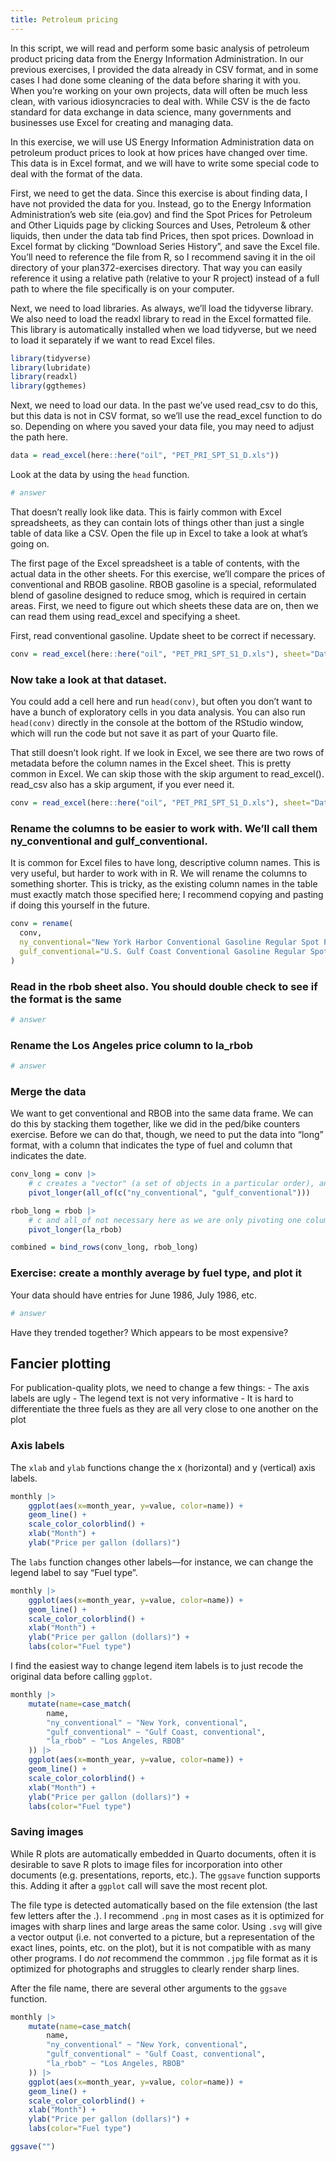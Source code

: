 ```yaml
---
title: Petroleum pricing
---
```


 In this script, we will read and perform some basic analysis of petroleum product
pricing data from the Energy Information Administration.
In our previous exercises, I provided the data already in CSV format, and in some
cases I had done some cleaning of the data before sharing it with you. When you're
working on your own projects, data will often be much less clean, with various
idiosyncracies to deal with. While CSV is the de facto standard for data exchange
in data science, many governments and businesses use Excel for creating and managing
data.

In this exercise, we will use US Energy Information Administration data on petroleum
product prices to look at how prices have changed over time. This data is in Excel format,
and we will have to write some special code to deal with the format of the data.

First, we need to get the data. Since this exercise is about finding data, I have not
provided the data for you. Instead, go to the Energy Information Administration's
web site (eia.gov) and find the Spot Prices for Petroleum and Other Liquids page by clicking
Sources and Uses, Petroleum & other liquids, then under the data tab find Prices, then
spot prices. Download in Excel format by clicking "Download Series History", and save the
Excel file. You'll need to reference the file from R, so I recommend saving it in the
oil directory of your plan372-exercises directory. That way you can easily reference it
using a relative path (relative to your R project) instead of a full path to where
the file specifically is on your computer.

Next, we need to load libraries. As always, we'll load the tidyverse library.
We also need to load the readxl library to read in the Excel formatted file.
This library is automatically installed when we load tidyverse, but we need to load
it separately if we want to read Excel files.


```r
library(tidyverse)
library(lubridate)
library(readxl)
library(ggthemes)

```

Next, we need to load our data. In the past we've used read_csv to do this, but this
data is not in CSV format, so we'll use the read_excel function to do so. Depending on
where you saved your data file, you may need to adjust the path here.


```r
data = read_excel(here::here("oil", "PET_PRI_SPT_S1_D.xls"))

```

Look at the data by using the `head` function.


```r
# answer

```

That doesn't really look like data. This is fairly common with Excel spreadsheets, as they
can contain lots of things other than just a single table of data like a CSV. Open
the file up in Excel to take a look at what's going on.

The first page of the Excel spreadsheet is a table of contents, with the actual data
in the other sheets. For this exercise, we'll compare the prices of conventional and
RBOB gasoline. RBOB gasoline is a special, reformulated blend of gasoline designed to
reduce smog, which is required in certain areas. First, we need to figure out which sheets
these data are on, then we can read them using read_excel and specifying a sheet.

First, read conventional gasoline. Update sheet to be correct if necessary.


```r
conv = read_excel(here::here("oil", "PET_PRI_SPT_S1_D.xls"), sheet="Data 2")

```

### Now take a look at that dataset.

You could add a cell here and run `head(conv)`, but often you don't want to have a bunch of exploratory cells in you data analysis. You can also run `head(conv)` directly in the console at the bottom of the RStudio window, which will run the code but not save it as part of your Quarto file.

That still doesn't look right. If we look in Excel, we see there are two rows of metadata
before the column names in the Excel sheet. This is pretty common in Excel. We can skip those
with the skip argument to read_excel(). read_csv also has a skip argument, if you ever need it.


```r
conv = read_excel(here::here("oil", "PET_PRI_SPT_S1_D.xls"), sheet="Data 2", skip=2)

```

### Rename the columns to be easier to work with. We'll call them ny_conventional and gulf_conventional.

It is common for Excel files to have long, descriptive column names. This is very useful, but harder to work with in R. We will rename the columns to something shorter. This is tricky, as the existing column names in the table must exactly match those specified here; I recommend copying and pasting if doing this yourself in the future.


```r
conv = rename(
  conv,
  ny_conventional="New York Harbor Conventional Gasoline Regular Spot Price FOB (Dollars per Gallon)",
  gulf_conventional="U.S. Gulf Coast Conventional Gasoline Regular Spot Price FOB (Dollars per Gallon)"
)

```

### Read in the rbob sheet also. You should double check to see if the format is the same


```r
# answer

```

### Rename the Los Angeles price column to la_rbob


```r
# answer

```

### Merge the data

We want to get conventional and RBOB into the same data frame. We can do this by stacking them together, like we did in the ped/bike counters exercise. Before we can do that, though, we need to put the data into "long" format, with a column that indicates the type of fuel and column that indicates the date.


```r
conv_long = conv |>
    # c creates a "vector" (a set of objects in a particular order), and all_of says that we want to pivot all of these columns
    pivot_longer(all_of(c("ny_conventional", "gulf_conventional")))

rbob_long = rbob |>
    # c and all_of not necessary here as we are only pivoting one column
    pivot_longer(la_rbob)

combined = bind_rows(conv_long, rbob_long)

```


### Exercise: create a monthly average by fuel type, and plot it

Your data should have entries for June 1986, July 1986, etc.


```r
# answer

```

Have they trended together? Which appears to be most expensive?

## Fancier plotting

For publication-quality plots, we need to change a few things:
- The axis labels are ugly
- The legend text is not very informative
- It is hard to differentiate the three fuels as they are all very close to one another on the plot

### Axis labels

The `xlab` and `ylab` functions change the x (horizontal) and y (vertical) axis labels.


```r
monthly |>
    ggplot(aes(x=month_year, y=value, color=name)) +
    geom_line() +
    scale_color_colorblind() +
    xlab("Month") +
    ylab("Price per gallon (dollars)")

```

The `labs` function changes other labels—for instance, we can change the legend label to say "Fuel type".


```r
monthly |>
    ggplot(aes(x=month_year, y=value, color=name)) +
    geom_line() +
    scale_color_colorblind() +
    xlab("Month") +
    ylab("Price per gallon (dollars)") +
    labs(color="Fuel type")

```

I find the easiest way to change legend item labels is to just recode the original data before calling `ggplot`.


```r
monthly |>
    mutate(name=case_match(
        name,
        "ny_conventional" ~ "New York, conventional",
        "gulf_conventional" ~ "Gulf Coast, conventional",
        "la_rbob" ~ "Los Angeles, RBOB"
    )) |>
    ggplot(aes(x=month_year, y=value, color=name)) +
    geom_line() +
    scale_color_colorblind() +
    xlab("Month") +
    ylab("Price per gallon (dollars)") +
    labs(color="Fuel type")

```

### Saving images

While R plots are automatically embedded in Quarto documents, often it is desirable to save R plots to image files for incorporation into other documents (e.g. presentations, reports, etc.). The `ggsave` function supports this. Adding it after a `ggplot` call will save the most recent plot.

The file type is detected automatically based on the file extension (the last few letters after the .). I recommend `.png` in most cases as it is optimized for images with sharp lines and large areas the same color. Using `.svg` will give a vector output (i.e. not converted to a picture, but a representation of the exact lines, points, etc. on the plot), but it is not compatible with as many other programs. I do _not_ recommend the commmon `.jpg` file format as it is optimized for photographs and struggles to clearly render sharp lines.

After the file name, there are several other arguments to the `ggsave` function. 


```r
monthly |>
    mutate(name=case_match(
        name,
        "ny_conventional" ~ "New York, conventional",
        "gulf_conventional" ~ "Gulf Coast, conventional",
        "la_rbob" ~ "Los Angeles, RBOB"
    )) |>
    ggplot(aes(x=month_year, y=value, color=name)) +
    geom_line() +
    scale_color_colorblind() +
    xlab("Month") +
    ylab("Price per gallon (dollars)") +
    labs(color="Fuel type")

ggsave("")

```
